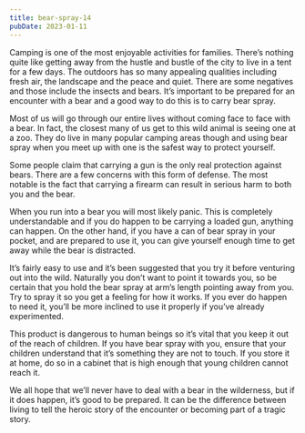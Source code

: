 ```yaml
---
title: bear-spray-14
pubDate: 2023-01-11
---
```


Camping is one of the most enjoyable activities for families. There’s nothing quite like getting away from the hustle and bustle of the city to live in a tent for a few days. The outdoors has so many appealing qualities including fresh air, the landscape and the peace and quiet. There are some negatives and those include the insects and bears. It’s important to be prepared for an encounter with a bear and a good way to do this is to carry bear spray.

Most of us will go through our entire lives without coming face to face with a bear. In fact, the closest many of us get to this wild animal is seeing one at a zoo. They do live in many popular camping areas though and using bear spray when you meet up with one is the safest way to protect yourself.

Some people claim that carrying a gun is the only real protection against bears. There are a few concerns with this form of defense. The most notable is the fact that carrying a firearm can result in serious harm to both you and the bear. 

When you run into a bear you will most likely panic. This is completely understandable and if you do happen to be carrying a loaded gun, anything can happen. On the other hand, if you have a can of bear spray in your pocket, and are prepared to use it, you can give yourself enough time to get away while the bear is distracted.

It’s fairly easy to use and it’s been suggested that you try it before venturing out into the wild. Naturally you don’t want to point it towards you, so be certain that you hold the bear spray at arm’s length pointing away from you. Try to spray it so you get a feeling for how it works. If you ever do happen to need it, you’ll be more inclined to use it properly if you’ve already experimented.

This product is dangerous to human beings so it’s vital that you keep it out of the reach of children. If you have bear spray with you, ensure that your children understand that it’s something they are not to touch. If you store it at home, do so in a cabinet that is high enough that young children cannot reach it. 

We all hope that we’ll never have to deal with a bear in the wilderness, but if it does happen, it’s good to be prepared. It can be the difference between living to tell the heroic story of the encounter or becoming part of a tragic story.